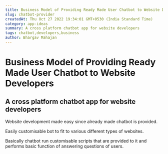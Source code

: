 ```yaml
--- 
title: Business Model of Providing Ready Made User Chatbot to Website Developers
slug: chatbot-provider
createdAt: Thu Oct 27 2022 19:34:01 GMT+0530 (India Standard Time)
category: app-ideas
summary: A cross platform chatbot app for website developers
tags: chatbot,developers,business
author: Bhargav Mahajan
---
```


# Business Model of Providing Ready Made User Chatbot to Website Developers

## A cross platform chatbot app for website developers

Website development made easy since already made chatbot is provided.

Easily customisable bot to fit to various different types of websites.

Basically chatbot run customisable scripts that are provided to it and performs basic function of answering questions of users. 